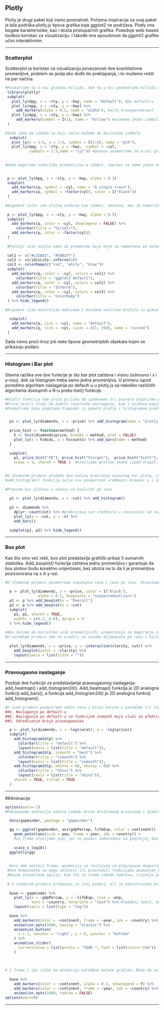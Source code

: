 ## Plotly

 Plotly je drugi paket koji ćemo posmatrati. Početna inspiracija za ovaj paket je bila podrška plotly.js tipova grafika koje ggplot2 ne podržava.
Plotly ima bogate karakteristike, kao i dosta pristupačnih grafika. Poseduje web-based toolbox koristan za vizualizaciju. I takođe ima sposobnost da ggplot2 grafike učini interaktivnim.

*** 
### Scatterplot

Scatterplot je koristan za vizualizaciju povezanosti dve kvantitativne promenljive, problem se javlja ako dođe do preklapanja, i to možemo rešiti na par načina.
 
``` r
#Posmatramo na x-osi gradsku miljažu, dok na y-osi posmatramo miljažu auto-puta
 library(plotly)
 subplot(
   plot_ly(mpg, x = ~cty, y = ~hwy, name = "default"), #po default-u
   plot_ly(mpg, x = ~cty, y = ~hwy) %>% 
     add_markers(alpha = 0.2, name = "alpha"), #alfa transparentnost
   plot_ly(mpg, x = ~cty, y = ~hwy) %>% 
     add_markers(symbol = I(1), name = "hollow") #uzimamo jedan simbol, i stavićemo da bude šupalj
 )
 
#Sada ćemo da vidimo na koji način možemo da koristimo simbole
  subplot(
   plot_ly(x = 1:6, y = 1:6, symbol = I(1:6), name = "pch"),
   plot_ly(mpg, x = ~cty, y = ~hwy,  symbol = ~cyl,
           symbols = 1:3,name = "cyl")) #ponovo posmatramo na x-osi gradsku miljažu, dok na y-osi posmatramo miljažu auto-puta, i uzimamo različite simbole u odnosu na broj cilindara
 
  
#Kada mapiramo numeričku promenljivu u simbol, napravi se samo jedan trag, pa se ne generiše legenda. Međutim ako želimo jedan trag po simbolu, moramo da se postaramo da je promenljiva koju mapiramo faktor, kao u narednom primeru:
 

 p <- plot_ly(mpg, x = ~cty, y = ~hwy, alpha = 0.3) 
 subplot(
   add_markers(p, symbol = ~cyl, name = "A single trace"),
   add_markers(p, symbol = ~factor(cyl), color = I("black"))
 )  
 
#Argument color ima slične osobine kao simbol, odnosno, ako je numerička vrednost u pitanju, color ima jedan trag, ali se generiše kao colorbar kako bi se razlikovale vrednosti promenljivih. Viridis je po default-u namešten colorbar. Takođe, ako je u pitanju faktor, onda color za svaku vrednost napravi trag.
 
 p <- plot_ly(mpg, x = ~cty, y = ~hwy, alpha = 0.5)
 subplot(
   add_markers(p, color = ~cyl, showlegend = FALSE) %>% 
     colorbar(title = "Viridis"),
   add_markers(p, color = ~factor(cyl))
 )
 
 #Postoji više načina kako da promenimo boje koje su nameštene po default-u
 
 col1 <- c("#132B43", "#56B1F7")
 col2 <- viridisLite::inferno(10)
 col3 <- colorRamp(c("red", "white", "blue"))
 subplot(
   add_markers(p, color = ~cyl, colors = col1) %>%
     colorbar(title = "ggplot2 default"),
   add_markers(p, color = ~cyl, colors = col2) %>% 
     colorbar(title = "Inferno"),
   add_markers(p, color = ~cyl, colors = col3) %>% 
     colorbar(title = "colorRamp")
 ) %>% hide_legend()
 
#Argument size kontroliše maksimum i minimum veličine kružića (u pikselima)

  subplot(
   add_markers(p, size = ~cyl, name = "default"),
   add_markers(p, size = ~cyl, sizes = c(1, 200), name = "custom")
 )


```

Sada ćemo proći kroz još neke tipove geometrijskih objekata kojim se prikazuju podaci.

*** 
### Histogram i Bar plot

Glavna razlika ove dve funkcije je što bar plot zahteva i visinu (odnosno i x i y-osu), dok za histogram treba samo jedna promenljiva.
U primeru ispod poredimo algoritam naslaganja po default-u u plotly.js sa nekoliko različitih algoritama dostupnih u R-u preko hist() funkcije.

``` r
#Hist() funkcija nam pruža priliku da spomenemo tri poznata algoritma po nazivu (Sturges 1926); (Freedman and Diaconis 1981); (Scott 1979).
#Price_hist() služi da zadrži rezultate naslaganja, kao i njihovo mapiranje pomoću funkcije add_bars().
#Posmatramo bazu podataka Diamonds iz paketa plotly i histogramom predstavljamo cenu dijamanata.


  p1 <- plot_ly(diamonds, x = ~price) %>% add_histogram(name = "plotly.js")
  
  price_hist <- function(method) {
    h <- hist(diamonds$price, breaks = method, plot = FALSE)
    plot_ly(x = h$mids, y = h$counts) %>% add_bars(name = method)
  }
  
  subplot(
    p1, price_hist("FD"), price_hist("Sturges"),  price_hist("Scott"),
    nrows = 4, shareX = TRUE )  #stavljamo grafike jedne ispod drugih, kako b delili x-osu
  

#U sledećem primeru gledamo dva načina kreiranja osnovnog bar plota, vizuelno su rezultati isti, ali pokazaćemo razliku u implementiranju.
#add_histogram() funkcija šalje sve posmatrane vrednosti browser-u i dozvoljava plotly.js-u da obavlja naslaganje. Što se tiče drugog načina, potrebno je više ljudskog truda da se to izvede, ali je prednost što se šalje manje podataka i zahteva manje računanja od strane web browser-a.
  
#Pravimo bar plotove u odnosu na kvalitet po rezu
  
  p1 <- plot_ly(diamonds, x = ~cut) %>% add_histogram()
  
  p2 <- diamonds %>%
    dplyr::count(cut) %>% #prebrojava sve vrednosti u zavisnosti od reza
    plot_ly(x = ~cut, y = ~n) %>% 
    add_bars()
  
  subplot(p1, p2) %>% hide_legend()

``` 

*** 
### Box plot

 Kao što smo već rekli, box plot predstavlja grafički prikaz 5 sumarnih statistika.
Add_boxplot() funkcija zahteva jednu promenljivu i garantuje da box plotovi budu korektno orijentisani, bez obzira na to da li je promenljiva pozicionirana na x ili y-osi. 

``` r
#U sledećem primeru posmatramo sveukupne cene i cene po rezu. Stavićemo sve vrednosti na isti grafik, deleći njihovu y-osu.
  
  p <- plot_ly(diamonds, y = ~price, color = I("black"), 
               alpha = 0.1, boxpoints = "suspectedoutliers")
  p1 <- p %>% add_boxplot(x = "Overall")
  p2 <- p %>% add_boxplot(x = ~cut)
  subplot(
    p1, p2, shareY = TRUE,
    widths = c(0.2, 0.8), margin = 0
  ) %>% hide_legend()
  
#Ako želimo da koristimo više promenljivih, preporučuje se mapiranje njihove interakcije na diskretnu osu i bojenje grupisanih vrednosti. 
#U narednom primeru smo to uradili sa cenama dijamanata po rezu i bistrini.
  
  plot_ly(diamonds, x = ~price, y = ~interaction(clarity, cut)) %>%
    add_boxplot(color = ~clarity) %>%
    layout(yaxis = list(title = ""))
```

*** 
### Pravougaono naslaganje

 Postoje dve funkcije za predstavljanje pravougaonog naslaganja: add_heatmap() i add_histogram2d(). Add_heatmap() funkcija je 2D analogna funkciji add_bars(), a funkcija add_histogram2d() je 2D analogna funkciji add_histogram().
 
``` r
#U ovom primeru posmatramo odnos cena i broja karata i poredimo tri različite funkcije add_histogram2d():
##1. Naslaganje po default-u
##2. Naslaganje po default-u sa funkcijom zsmooth koja služi za efektivni rast broja pravougaoničića.
##3. Određivanje broja pravougaonika

  p <- plot_ly(diamonds, x = ~log(carat), y = ~log(price))
  subplot(
    add_histogram2d(p) %>%
      colorbar(title = "default") %>%
      layout(xaxis = list(title = "default")),
    add_histogram2d(p, zsmooth = "best") %>%
      colorbar(title = "zsmooth") %>%
      layout(xaxis = list(title = "zsmooth")),
    add_histogram2d(p, nbinsx = 60, nbinsy = 60) %>%
      colorbar(title = "nbins") %>%
      layout(xaxis = list(title = "nbins")),
    shareY = TRUE, titleX = TRUE
  )
```

*** 
##Animacije

``` r
options(warn=-1)
#Pokazaćemo evoluciju odnosa između bruto društvenog proizvoda i očekivanog životnog veka od 1952 do 2007 godine. 

  data(gapminder, package = "gapminder")
  
  gg <- ggplot(gapminder, aes(gdpPercap, lifeExp, color = continent)) +
    geom_point(aes(size = pop, frame = year, ids = country)) +
    #za frame stavljamo year jer su podaci zabeleženi na godišnjoj bazi, dok je za ids postavljeno country, što omogućava glatki prelaz iz godine u godinu
    
    scale_x_log10()
  ggplotly(gg)
  
 
  #sve dok postoji frame, animacija se realizuje sa play/pause dugmićima i slider komponentom za kontrolisanje animacije.
 #Ove komponente se mogu ukloniti ili preurediti funkcijama animation_button() i animation_slider().
 #Razne animacione opcije, kao što je vreme između kadrova, trajanje prelaza i olakšanje prelaza menjaju se preko funkcije animation_opts().
  
 # U sledećem primeru prikazani su isti podaci, ali je udvostručena količina vremena između kadrova, stavlja animacionu dugmad bliže slideru, modifikuje default currentvalue.prefix podešavanja slidera.
  
  base <- gapminder %>%
    plot_ly(x = ~gdpPercap, y = ~lifeExp, size = ~pop, 
            text = ~country, hoverinfo = "text") %>% #lebdeći tekst, da se prikazuju države kod kružića
    layout(xaxis = list(type = "log"))
  
  base %>%
    add_markers(color = ~continent, frame = ~year, ids = ~country) %>%
    animation_opts(1000, easing = "elastic") %>%
    animation_button(
      x = 1, xanchor = "right", y = 0, yanchor = "bottom"
    ) %>%
    animation_slider(
      currentvalue = list(prefix = "YEAR ", font = list(color="red"))
    )
  
  
  
# I frame i ids služe da animiraju određene delove grafika. Može da se obezbedi pozadina koja prikazuje svaki mogući okvir (koji nije animiran) i preklapa animirane kadrove na tu pozadinu. Na narednoj slici prikazane su iste informacije kao na prethodnoj, ali slojevi animiranih okvira se pojavljuju na pozadini svih okvira.
  
  base %>%
    add_markers(color = ~continent, alpha = 0.2, showlegend = F) %>%
    add_markers(color = ~continent, frame = ~year, ids = ~country) %>%
    animation_opts(1000, redraw = FALSE)
options(warn=0)
```

*** 